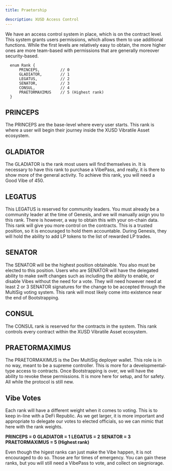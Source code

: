 ```yaml
---
title: Praetorship

description: XUSD Access Control 
---
```


We have an access control system in place, which is on the contract level. This system grants users permissions, which allows them to use additional functions. 
While the first levels are relatively easy to obtain, the more higher ones are more team-based with permissions that are generally moreover security-based. 

  ```solidity {7} showLineNumbers
    enum Rank {
        PRINCEPS,         // 0
        GLADIATOR,        // 1
        LEGATUS,          // 2
        SENATOR,          // 3
        CONSUL,           // 4
        PRAETORMAXIMUS    // 5 (Highest rank)
    }
````
## PRINCEPS
The PRINCEPS are the base-level where every user starts. This rank is where a user will begin their journey inside the XUSD Vibratile Asset ecosystem.
## GLADIATOR
The GLADIATOR is the rank most users will find themselves in. It is necessary to have this rank to purchase a VibePass, and really, it is there to show more of the general activity. To achieve this rank, you will need a Good Vibe of 450. 
## LEGATUS
This LEGATUS is reserved for community leaders. You must already be a community leader at the time of Genesis, and we will manually asign you to this rank. There is however, a way to obtain this with your on-chain data. 
This rank will give you more control on the contracts. This is a trusted position, so it is encouraged to hold them accountable. During Genesis, they will hold the ability to add LP tokens to the list of rewarded LP trades. 
## SENATOR
The SENATOR will be the highest position obtainable. You also must be elected to this position. Users who are SENATOR will have the delegated ability to make swift changes such as including the ability to enable, or disable Vibes without the need for a vote. They will need however need at least 2 or 3 SENATOR signatures for the change to be accepted through the MultiSig voting system. This rank will most likely come into existence near the end of Bootstrapping. 
## CONSUL 
The CONSUL rank is reserved for the contracts in the system. This rank controls every contract within the XUSD Vibratile Asset ecosystem.
## PRAETORMAXIMUS
The PRAETORMAXIMUS is the Dev MultiSig deployer wallet. This role is in no way, meant to be a supreme controller. This is more for a developmental-type access to contracts. Once Bootstrapping is over, we will have the ability to revoke these permissions.
It is more here for setup, and for safety. All while the protocol is still new. 


## Vibe Votes
Each rank will have a different weight when it comes to voting. This is to keep in-line with a DeFi Republic. As we get larger, it is more important and appropriate to delegate our votes to elected officials, so we can mimic that here with the rank weights.

**PRINCEPS = 0**
**GLADIATOR = 1**
**LEGATUS = 2**
**SENATOR = 3**
**PRAETORMAXIMUS = 5 (Highest rank)**

Even though the higest ranks can just make the Vibe happen, it is not encouraged to do so. Those are for times of emergency.
You can gain these ranks, but you will still need a VibePass to vote, and collect on siegniorage. 




